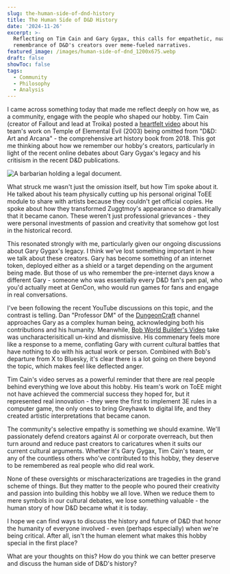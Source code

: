 ```yaml
---
slug: the-human-side-of-dnd-history
title: The Human Side of D&D History
date: '2024-11-26'
excerpt: >-
  Reflecting on Tim Cain and Gary Gygax, this calls for empathetic, nuanced
  remembrance of D&D's creators over meme-fueled narratives.
featured_image: /images/human-side-of-dnd_1200x675.webp
draft: false
showToc: false
tags:
  - Community
  - Philosophy
  - Analysis
---
```


I came across something today that made me reflect deeply on how we, as a community, engage with the people who shaped our hobby. Tim Cain (creator of Fallout and lead at Troika) posted a [heartfelt video](https://www.youtube.com/watch?v=kYg6uz1Gqf4) about his team's work on Temple of Elemental Evil (2003) being omitted from "D&D: Art and Arcana" - the comprehensive art history book from 2018. This got me thinking about how we remember our hobby's creators, particularly in light of the recent online debates about Gary Gygax's legacy and his critisism in the recent D&D publications.

![A barbarian holding a legal document.](/images/CorpseKing_Gygax_Tweet_screenshot_480x504.webp)

What struck me wasn't just the omission itself, but how Tim spoke about it. He talked about his team physically cutting up his personal original ToEE module to share with artists because they couldn't get official copies. He spoke about how they transformed Zuggtmoy's appearance so dramatically that it became canon. These weren't just professional grievances - they were personal investments of passion and creativity that somehow got lost in the historical record.

This resonated strongly with me, particularly given our ongoing discussions about Gary Gygax's legacy. I think we've lost something important in how we talk about these creators. Gary has become something of an internet token, deployed either as a shield or a target depending on the argument being made. But those of us who remember the pre-internet days know a different Gary - someone who was essentially every D&D fan's pen pal, who you'd actually meet at GenCon, who would run games for fans and engage in real conversations.

I've been following the recent YouTube discussions on this topic, and the contrast is telling. Dan "Professor DM" of the [DungeonCraft](https://www.youtube.com/watch?v=Esf22_cFQ4o) channel approaches Gary as a complex human being, acknowledging both his contributions and his humanity. Meanwhile, [Bob World Builder's Video](https://www.youtube.com/watch?v=ATwHT-3YLzk) take was uncharacterisiticall un-kind and dismissive.  His commenary feels more like a response to a meme, conflating Gary with current cultural battles that have nothing to do with his actual work or person. Combined with Bob's departure from X to Bluesky, it's clear there is a lot going on there beyond the topic, which makes feel like deflected anger.

Tim Cain's video serves as a powerful reminder that there are real people behind everything we love about this hobby. His team's work on ToEE might not have achieved the commercial success they hoped for, but it represented real innovation - they were the first to implement 3E rules in a computer game, the only ones to bring Greyhawk to digital life, and they created artistic interpretations that became canon.

The community's selective empathy is something we should examine. We'll passionately defend creators against AI or corporate overreach, but then turn around and reduce past creators to caricatures when it suits our current cultural arguments. Whether it's Gary Gygax, Tim Cain's team, or any of the countless others who've contributed to this hobby, they deserve to be remembered as real people who did real work.

None of these oversights or mischaracterizations are tragedies in the grand scheme of things. But they matter to the people who poured their creativity and passion into building this hobby we all love. When we reduce them to mere symbols in our cultural debates, we lose something valuable - the human story of how D&D became what it is today.

I hope we can find ways to discuss the history and future of D&D that honor the humanity of everyone involved - even (perhaps especially) when we're being critical. After all, isn't the human element what makes this hobby special in the first place?

What are your thoughts on this? How do you think we can better preserve and discuss the human side of D&D's history?
